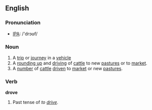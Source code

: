 ==English==
=== Pronunciation ===
*[[w:IPA|IPA]]: /'drɔʊf/

===Noun===
{{en-noun|drove|droves}}
#A [[trip]] or [[journey]] in a [[vehicle]]
#A [[rounding up]] and [[driving]] of [[cattle]] to new [[pasture]]s or to [[market]].
#A [[number]] of [[cattle]] [[drive]]n to [[market]] or new [[pasture]]s.

=== Verb ===
'''drove'''
#Past tense of ''to [[drive]]''.